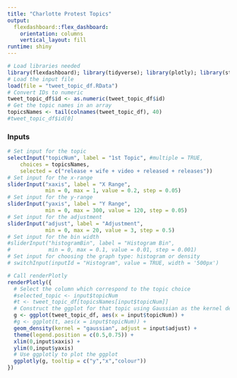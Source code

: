 ```yaml
---
title: "Charlotte Protest Topics"
output: 
  flexdashboard::flex_dashboard:
    orientation: columns
    vertical_layout: fill
runtime: shiny
---
```


```r
# Load libraries needed
library(flexdashboard); library(tidyverse); library(plotly); library(stm); library(scales); library(shinyWidgets);
# Load the input file
load(file = "tweet_topic_df.RData")
# Convert IDs to numeric
tweet_topic_df$id <- as.numeric(tweet_topic_df$id)
# Get the topic names in an array
topicsNames <- tail(colnames(tweet_topic_df), 40)
#tweet_topic_df$id[0]
```

### Inputs

```r
# Set input for the topic
selectInput("topicNum", label = "1st Topic", #multiple = TRUE,
    choices = topicsNames,
    selected = c("release + wife + video + released + releases"))
# Set input for the x-range
sliderInput("xaxis", label = "X Range",
            min = 0, max = 1, value = 0.2, step = 0.05)
# Set input for the y-range
sliderInput("yaxis", label = "Y Range",
            min = 0, max = 300, value = 120, step = 0.05)
# Set input for the adjustment
sliderInput("adjust", label = "Adjustment",
            min = 0, max = 20, value = 3, step = 0.5)
# Set input for the bin width
#sliderInput("histogramBin", label = "Histogram Bin",
#            min = 0, max = 0.1, value = 0.01, step = 0.001)
# Set input for choosing the graph type: histogram or density
# switchInput(inputId = "Histogram", value = TRUE, width = '500px')
```

```r
# Call renderPlotly
renderPlotly({
  # Select the column which correspond to the topic choice
  #selected_topic <- input$topicNum
  #t <- tweet_topic_df[topicsNames[input$topicNum]]
  # Construct the ggplot for that topic using Gaussian as the kernel density
  g <- ggplot(tweet_topic_df, aes(x = input$topicNum)) +
  #g <- ggplot(t, aes(x = input$topicNum)) +
  geom_density(kernel = "gaussian", adjust = input$adjust) +
  theme(legend.position = c(0.5,0.75)) +
  xlim(0,input$xaxis) +
  ylim(0,input$yaxis)
  # Use ggplotly to plot the ggplot
  ggplotly(g, tooltip = c("y","x","colour"))
})
```

<!-- ### DataTable -->

<!-- ```{r} -->
<!-- #https://plot.ly/r/shiny-coupled-events/ -->
<!-- # Call renderDataTable from DT library -->
<!-- DT::renderDataTable({ -->
<!--   # Set the event listener -->
<!--   event.data <- event_data("plotly_relayout") -->
<!--   # Set the max and min according to the event -->
<!--   min <- event.data$`xaxis.range[0]` -->
<!--   max <- event.data$`xaxis.range[1]` -->
<!--   # Get the row numbers -->
<!--   row <- df$row[df[,c(input$topicNum)]< max & df[,c(input$topicNum)]> min] -->
<!--   # Select the rows in tweet_id_body and make a tibble out of it -->
<!--   t <- tibble(tweet = tweet_id_body$body[row],  -->
<!--               ScreenName = tweet_id_body$screenName[row],  -->
<!--               Probability = round(tweet_id_body[row,input$topicNum], 3)) -->
<!--   # Create a datatable from the   -->
<!--   DT::datatable(t, options = list(pageLength = 7, dom = 'tip'), rownames = FALSE) -->
<!-- }) -->
<!-- ``` -->
